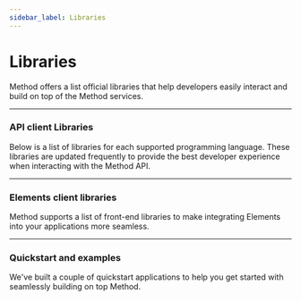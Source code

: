 ```yaml
---
sidebar_label: Libraries
---
```



# Libraries

Method offers a list official libraries that help developers easily interact and
build on top of the Method services.

---

### API client Libraries

Below is a list of libraries for each supported programming language. These libraries
are updated frequently to provide the best developer experience when interacting with
the Method API.

<CardContainer>
  <LibraryPlatformCard
    href="https://github.com/MethodFi/method-node"
    logo="/static/img/libraries/nodejs-logo.png"
    packageName="method-node"
  />
  <LibraryPlatformCard
    href="https://github.com/MethodFi/method-python"
    logo="/static/img/libraries/python-logo.png"
    packageName="method-python"
  />
</CardContainer>

<!-- <LibraryPlatformCard href="#" logo="/static/img/libraries/go-logo.png" packageName="method-go" /> -->
<!-- <LibraryPlatformCard href="#" logo="/static/img/libraries/ruby-logo.png" packageName="method-ruby" /> -->
<!-- <LibraryPlatformCard href="#" logo="/static/img/libraries/java-logo.png" packageName="method-java" /> -->
<!-- <LibraryPlatformCard href="#" logo="/static/img/libraries/php-logo.png" packageName="method-php" /> -->

---

### Elements client libraries

Method supports a list of front-end libraries to make integrating Elements into your
applications more seamless.

<CardContainer>
  <LibraryPlatformCard
    href="/libraries/elements/js"
    logo="/static/img/libraries/js-logo.png"
    packageName="method-js"
  />
  <LibraryPlatformCard
    href="https://github.com/MethodFi/react-method-elements"
    logo="/static/img/libraries/react-logo.png"
    packageName="react-method-elements"
  />
</CardContainer>

<!-- <LibraryPlatformCard href="#" logo="/static/img/libraries/react-logo.png" packageName="react-native-method-elements" /> -->
<!-- <LibraryPlatformCard href="#" logo="/static/img/libraries/ios-logo.png" packageName="method-ios" /> -->
<!-- <LibraryPlatformCard href="#" logo="/static/img/libraries/android-logo.png" packageName="method-android" /> -->

---

### Quickstart and examples

We've built a couple of quickstart applications to help you get started with seamlessly building on top Method.

<CardContainer>
  <LibraryPlatformCard
    href=""
    logo="/static/img/libraries/postman-logo.png"
    packageName="method-postman" />
</CardContainer>
